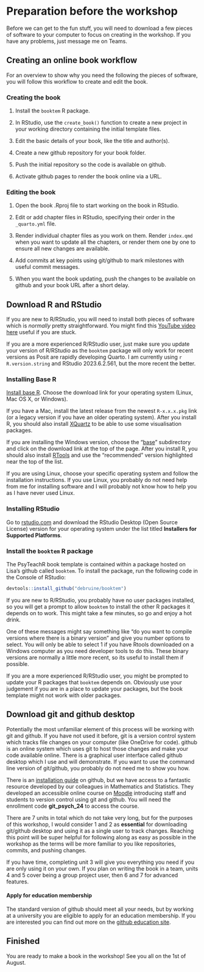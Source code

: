 # Preparation before the workshop {#workshop_prep}

Before we can get to the fun stuff, you will need to download a few pieces of software to your computer to focus on creating in the workshop. If you have any problems, just message me on Teams. 

## Creating an online book workflow

For an overview to show why you need the following the pieces of software, you will follow this workflow to create and edit the book. 

### Creating the book

1. Install the `booktem` R package.

2. In RStudio, use the `create_book()` function to create a new project in your working directory containing the initial template files.

3. Edit the basic details of your book, like the title and author(s).

4. Create a new github repository for your book folder.

5. Push the initial repository so the code is available on github. 

6. Activate github pages to render the book online via a URL. 

### Editing the book

1. Open the book .Rproj file to start working on the book in RStudio. 

2. Edit or add chapter files in RStudio, specifying their order in the `_quarto.yml` file. 

3. Render individual chapter files as you work on them. Render `index.qmd` when you want to update all the chapters, or render them one by one to ensure all new changes are available. 

4. Add commits at key points using git/github to mark milestones with useful commit messages.

5. When you want the book updating, push the changes to be available on github and your book URL after a short delay. 

## Download R and RStudio

If you are new to R/RStudio, you will need to install both pieces of software which is *normally* pretty straightforward. You might find this [YouTube video here](https://www.youtube.com/watch?v=lVKMsaWju8w){target="_blank"} useful if you are stuck.

If you are a more experienced R/RStudio user, just make sure you update your version of R/RStudio as the `booktem` package will only work for recent versions as Posit are rapidly developing Quarto. I am currently using `r R.version.string` and RStudio 2023.6.2.561, but the more recent the better.

### Installing Base R

[Install base R](https://cran.rstudio.com/){target="_blank"}. Choose the download link for your operating system (Linux, Mac OS X, or Windows).

If you have a Mac, install the latest release from the newest `R-x.x.x.pkg` link (or a legacy version if you have an older operating system). After you install R, you should also install [XQuartz](http://xquartz.macosforge.org/){target="_blank"} to be able to use some visualisation packages.

If you are installing the Windows version, choose the "[base](https://cran.rstudio.com/bin/windows/base/)" subdirectory and click on the download link at the top of the page. After you install R, you should also install [RTools](https://cran.rstudio.com/bin/windows/Rtools/){target="_blank"} and use the "recommended" version highlighted near the top of the list.

If you are using Linux, choose your specific operating system and follow the installation instructions. If you use Linux, you probably do not need help from me for installing software and I will probably not know how to help you as I have never used Linux. 

### Installing RStudio

Go to [rstudio.com](https://www.rstudio.com/products/rstudio/download/#download){target="_blank"} and download the RStudio Desktop (Open Source License) version for your operating system under the list titled **Installers for Supported Platforms**.

### Install the `booktem` R package

The PsyTeachR book template is contained within a package hosted on Lisa's github called `booktem`. To install the package, run the following code in the Console of RStudio:

```r
devtools::install_github("debruine/booktem")
```

If you are new to R/RStudio, you probably have no user packages installed, so you will get a prompt to allow `booktem` to install the other R packages it depends on to work. This might take a few minutes, so go and enjoy a hot drink. 

::: callout-warning
One of these messages might say something like "do you want to compile versions where there is a binary version" and give you number options to select. You will only be able to select 1 if you have Rtools downloaded on a Windows computer as you need developer tools to do this. These binary versions are normally a little more recent, so its useful to install them if possible. 
:::

If you are a more experienced R/RStudio user, you might be prompted to update your R packages that `booktem` depends on. Obviously use your judgement if you are in a place to update your packages, but the book template might not work with older packages. 

## Download git and github desktop

Potentially the most unfamiliar element of this process will be working with git and github. If you have not used it before, git is a version control system which tracks file changes on your computer (like OneDrive for code). github is an online system which uses git to host those changes and make your code available online. There is a graphical user interface called github desktop which I use and will demonstrate. If you want to use the command line version of git/github, you probably do not need me to show you how. 

There is an [installation guide](https://github.com/git-guides/install-git){target="_blank"} on github, but we have access to a fantastic resource developed by our colleagues in Mathematics and Statistics. They developed an accessible online course on [Moodle](https://moodle.gla.ac.uk/course/view.php?id=41115){target="_blank"} introducing staff and students to version control using git and github. You will need the enrollment code **git_psych_24** to access the course.

There are 7 units in total which do not take very long, but for the purposes of this workshop, I would consider 1 and 2 as **essential** for downloading git/github desktop and using it as a single user to track changes. Reaching this point will be super helpful for following along as easy as possible in the workshop as the terms will be more familiar to you like repositories, commits, and pushing changes.

If you have time, completing unit 3 will give you everything you need if you are only using it on your own. If you plan on writing the book in a team, units 4 and 5 cover being a group project user, then 6 and 7 for advanced features.

::: callout-tip
#### Apply for education membership

The standard version of github should meet all your needs, but by working at a university you are eligible to apply for an education membership. If you are interested you can find out more on the [github education site](https://github.com/education){target="_blank"}. 
:::

## Finished

You are ready to make a book in the workshop! See you all on the 1st of August. 
